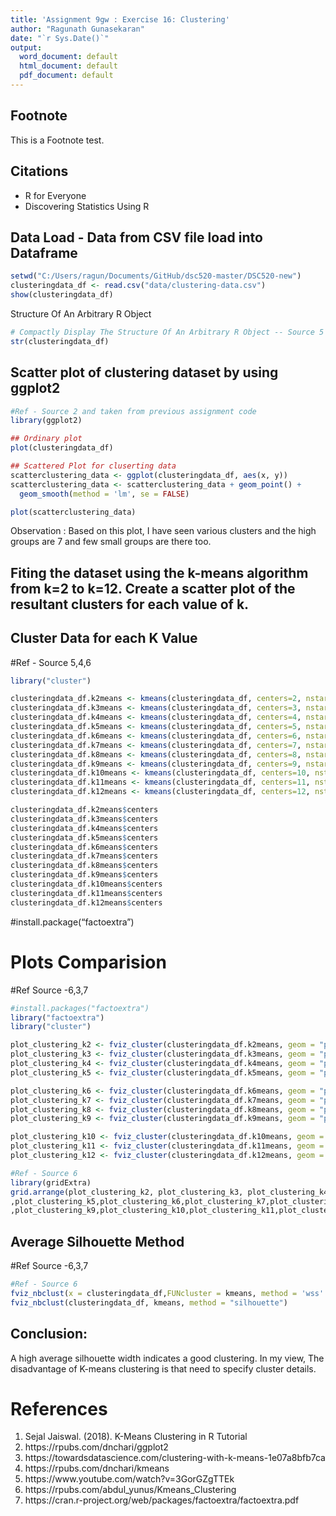 ```yaml
---
title: 'Assignment 9gw : Exercise 16: Clustering'
author: "Ragunath Gunasekaran"
date: "`r Sys.Date()`"
output:
  word_document: default
  html_document: default
  pdf_document: default
---
```



## Footnote
This is a Footnote test.

## Citations

* R for Everyone
* Discovering Statistics Using R

##  Data Load - Data from CSV file load into Dataframe

```r
setwd("C:/Users/ragun/Documents/GitHub/dsc520-master/DSC520-new")
clusteringdata_df <- read.csv("data/clustering-data.csv")
show(clusteringdata_df)
```

Structure Of An Arbitrary R Object

```r
# Compactly Display The Structure Of An Arbitrary R Object -- Source 5
str(clusteringdata_df)
```

##  Scatter plot of clustering dataset by using ggplot2

```r
#Ref - Source 2 and taken from previous assignment code
library(ggplot2)

## Ordinary plot
plot(clusteringdata_df)

## Scattered Plot for cluserting data
scatterclustering_data <- ggplot(clusteringdata_df, aes(x, y))
scatterclustering_data <- scatterclustering_data + geom_point() +
  geom_smooth(method = 'lm', se = FALSE) 

plot(scatterclustering_data)

```

Observation : Based on this plot, I have seen various clusters and the high groups are 7 and few small groups are there too. 


## Fiting the dataset using the k-means algorithm from k=2 to k=12. Create a scatter plot of the resultant clusters for each value of k.

##  Cluster Data for each K Value
#Ref - Source 5,4,6
```r

library("cluster")

clusteringdata_df.k2means <- kmeans(clusteringdata_df, centers=2, nstart = 25)
clusteringdata_df.k3means <- kmeans(clusteringdata_df, centers=3, nstart = 25)
clusteringdata_df.k4means <- kmeans(clusteringdata_df, centers=4, nstart = 25)
clusteringdata_df.k5means <- kmeans(clusteringdata_df, centers=5, nstart = 25)
clusteringdata_df.k6means <- kmeans(clusteringdata_df, centers=6, nstart = 25)
clusteringdata_df.k7means <- kmeans(clusteringdata_df, centers=7, nstart = 25)
clusteringdata_df.k8means <- kmeans(clusteringdata_df, centers=8, nstart = 25)
clusteringdata_df.k9means <- kmeans(clusteringdata_df, centers=9, nstart = 25)
clusteringdata_df.k10means <- kmeans(clusteringdata_df, centers=10, nstart = 25)
clusteringdata_df.k11means <- kmeans(clusteringdata_df, centers=11, nstart = 25)
clusteringdata_df.k12means <- kmeans(clusteringdata_df, centers=12, nstart = 25)

clusteringdata_df.k2means$centers
clusteringdata_df.k3means$centers
clusteringdata_df.k4means$centers
clusteringdata_df.k5means$centers
clusteringdata_df.k6means$centers
clusteringdata_df.k7means$centers
clusteringdata_df.k8means$centers
clusteringdata_df.k9means$centers
clusteringdata_df.k10means$centers
clusteringdata_df.k11means$centers
clusteringdata_df.k12means$centers
```


#install.package("factoextra")


# Plots Comparision
#Ref Source -6,3,7

```r
#install.packages("factoextra")
library("factoextra")
library("cluster")

plot_clustering_k2 <- fviz_cluster(clusteringdata_df.k2means, geom = "point", data = clusteringdata_df) + ggtitle("k = 2")
plot_clustering_k3 <- fviz_cluster(clusteringdata_df.k3means, geom = "point",  data = clusteringdata_df) + ggtitle("k = 3")
plot_clustering_k4 <- fviz_cluster(clusteringdata_df.k4means, geom = "point",  data = clusteringdata_df) + ggtitle("k = 4")
plot_clustering_k5 <- fviz_cluster(clusteringdata_df.k5means, geom = "point",  data = clusteringdata_df) + ggtitle("k = 5")

plot_clustering_k6 <- fviz_cluster(clusteringdata_df.k6means, geom = "point", data = clusteringdata_df) + ggtitle("k = 6")
plot_clustering_k7 <- fviz_cluster(clusteringdata_df.k7means, geom = "point",  data = clusteringdata_df) + ggtitle("k = 7")
plot_clustering_k8 <- fviz_cluster(clusteringdata_df.k8means, geom = "point",  data = clusteringdata_df) + ggtitle("k = 8")
plot_clustering_k9 <- fviz_cluster(clusteringdata_df.k9means, geom = "point",  data = clusteringdata_df) + ggtitle("k = 9")

plot_clustering_k10 <- fviz_cluster(clusteringdata_df.k10means, geom = "point", data = clusteringdata_df) + ggtitle("k = 10")
plot_clustering_k11 <- fviz_cluster(clusteringdata_df.k11means, geom = "point",  data = clusteringdata_df) + ggtitle("k = 11")
plot_clustering_k12 <- fviz_cluster(clusteringdata_df.k12means, geom = "point",  data = clusteringdata_df) + ggtitle("k = 12")

#Ref - Source 6
library(gridExtra)
grid.arrange(plot_clustering_k2, plot_clustering_k3, plot_clustering_k4
,plot_clustering_k5,plot_clustering_k6,plot_clustering_k7,plot_clustering_k8
,plot_clustering_k9,plot_clustering_k10,plot_clustering_k11,plot_clustering_k12, nrow = 4)

```

## Average Silhouette Method
#Ref Source -6,3,7

```r
#Ref - Source 6
fviz_nbclust(x = clusteringdata_df,FUNcluster = kmeans, method = 'wss' )
fviz_nbclust(clusteringdata_df, kmeans, method = "silhouette")
```

## Conclusion:
A high average silhouette width indicates a good clustering.
In my view, The disadvantage of K-means clustering is that need to specify cluster details.


# References
1.  Sejal Jaiswal. (2018). K-Means Clustering in R Tutorial
2.  https://rpubs.com/dnchari/ggplot2
3.  https://towardsdatascience.com/clustering-with-k-means-1e07a8bfb7ca
4.  https://rpubs.com/dnchari/kmeans
5.  https://www.youtube.com/watch?v=3GorGZgTTEk
6.  https://rpubs.com/abdul_yunus/Kmeans_Clustering
7.  https://cran.r-project.org/web/packages/factoextra/factoextra.pdf
